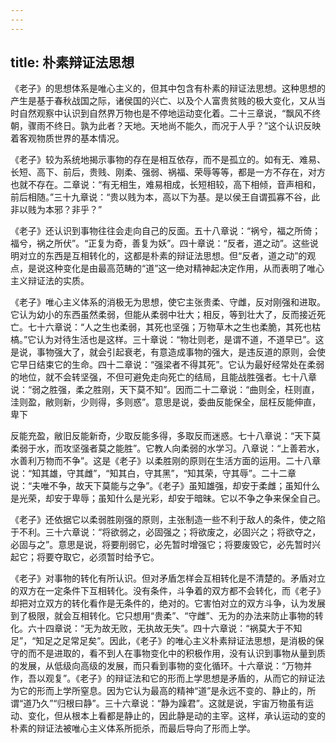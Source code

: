 ```yaml
---
---
---
```

title: 朴素辩证法思想
---



《老子》的思想体系是唯心主义的，但其中包含有朴素的辩证法思想。这种思想的产生是基于春秋战国之际，诸侯国的兴亡、以及个人富贵贫贱的极大变化，又从当时自然观察中认识到自然界万物也是不停地运动变化着。二十三章说，“飘风不终朝，骤雨不终日。孰为此者？天地。天地尚不能久，而况于人乎？”这个认识反映着客观物质世界的基本情况。

《老子》较为系统地揭示事物的存在是相互依存，而不是孤立的。如有无、难易、长短、高下、前后，贵贱、刚柔、强弱、祸福、荣辱等等，都是一方不存在，对方也就不存在。二章说：“有无相生，难易相成，长短相较，高下相倾，音声相和，前后相随。”三十九章说：“贵以贱为本，高以下为基。是以侯王自谓孤寡不谷，此非以贱为本邪？非乎？”

《老子》还认识到事物往往会走向自己的反面。五十八章说：“祸兮，福之所倚；福兮，祸之所伏”。“正复为奇，善复为妖”。四十章说：“反者，道之动”。这些说明对立的东西是互相转化的，这都是朴素的辩证法思想。但“反者，道之动”的观点，是说这种变化是由最高范畴的“道”这一绝对精神起决定作用，从而表明了唯心主义辩证法的实质。

《老子》唯心主义体系的消极无为思想，使它主张贵柔、守雌，反对刚强和进取。它认为幼小的东西虽然柔弱，但能从柔弱中壮大；相反，等到壮大了，反而接近死亡。七十六章说：“人之生也柔弱，其死也坚强；万物草木之生也柔脆，其死也枯槁。”它认为对待生活也是这样。三十章说：“物壮则老，是谓不道，不道早已”。这是说，事物强大了，就会引起衰老，有意造成事物的强大，是违反道的原则，会使它早日结束它的生命。四十二章说：“强梁者不得其死”。它认为最好经常处在柔弱的地位，就不会转坚强，不但可避免走向死亡的结局，且能战胜强者。七十八章说：“弱之胜强，柔之胜刚，天下莫不知”。因而二十二章说：“曲则全，枉则直，洼则盈，敝则新，少则得，多则惑”。意思是说，委曲反能保全，屈枉反能伸直，卑下

反能充盈，敝旧反能新奇，少取反能多得，多取反而迷惑。七十八章说：“天下莫柔弱于水，而攻坚强者莫之能胜”。它教人向柔弱的水学习。八章说：“上善若水，水善利万物而不争”。这是《老子》以柔胜刚的原则在生活方面的运用。二十八章说：“知其雄，守其雌”，“知其白，守其黑”，“知其荣，守其辱”。二十二章说：“夫唯不争，故天下莫能与之争”。《老子》虽知雄强，却安于柔雌；虽知什么是光荣，却安于卑辱；虽知什么是光彩，却安于暗昧。它以不争之争来保全自己。

《老子》还依据它以柔弱胜刚强的原则，主张制造一些不利于敌人的条件，使之陷于不利。三十六章说：“将欲弱之，必固强之；将欲废之，必固兴之；将欲夺之，必固与之”。意思是说，将要削弱它，必先暂时增强它；将要废毁它，必先暂时兴起它；将要夺取它，必须暂时给予它。

《老子》对事物的转化有所认识。但对矛盾怎样会互相转化是不清楚的。矛盾对立的双方在一定条件下互相转化。没有条件，斗争着的双方都不会转化，而《老子》却把对立双方的转化看作是无条件的，绝对的。它害怕对立的双方斗争，认为发展到了极限，就会互相转化。它只想用“贵柔”、“守雌”、无为的办法来防止事物的转化。六十四章说：“无为故无败，无执故无失”。四十六章说：“祸莫大于不知足”，“知足之足常足矣”。因此，《老子》的唯心主义朴素辩证法思想，是消极的保守的而不是进取的，看不到人在事物变化中的积极作用，没有认识到事物从量到质的发展，从低级向高级的发展，而只看到事物的变化循环。十六章说：“万物并作，吾以观复”。《老子》的辩证法和它的形而上学思想是矛盾的，从而它的辩证法为它的形而上学所窒息。因为它认为最高的精神“道”是永远不变的、静止的，所谓“道乃久”“归根曰静”。三十六章说：“静为躁君”。这就是说，宇宙万物虽有运动、变化，但从根本上看都是静止的，因此静是动的主宰。这样，承认运动的变的朴素的辩证法被唯心主义体系所扼杀，而最后导向了形而上学。